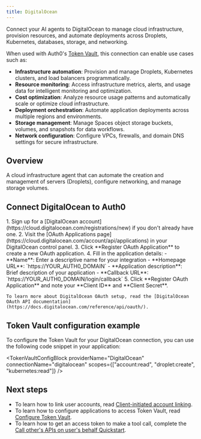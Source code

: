 ```yaml
---
title: DigitalOcean
---
```



Connect your AI agents to DigitalOcean to manage cloud infrastructure, provision resources, and automate deployments across Droplets, Kubernetes, databases, storage, and networking.

When used with Auth0's [Token Vault](https://auth0-genai.mintlify.app/intro/token-vault), this connection can enable use cases such as:
- **Infrastructure automation**: Provision and manage Droplets, Kubernetes clusters, and load balancers programmatically.
- **Resource monitoring**: Access infrastructure metrics, alerts, and usage data for intelligent monitoring and optimization.
- **Cost optimization**: Analyze resource usage patterns and automatically scale or optimize cloud infrastructure.
- **Deployment orchestration**: Automate application deployments across multiple regions and environments.
- **Storage management**: Manage Spaces object storage buckets, volumes, and snapshots for data workflows.
- **Network configuration**: Configure VPCs, firewalls, and domain DNS settings for secure infrastructure.

## Overview

A cloud infrastructure agent that can automate the creation and management of servers (Droplets), configure networking, and manage storage volumes.

## Connect DigitalOcean to Auth0

<Steps>
  <Step title="DigitalOcean setup">
    1. Sign up for a [DigitalOcean account](https://cloud.digitalocean.com/registrations/new) if you don't already have one.
    2. Visit the [OAuth Applications page](https://cloud.digitalocean.com/account/api/applications) in your DigitalOcean control panel.
    3. Click **Register OAuth Application** to create a new OAuth application.
    4. Fill in the application details:
       - **Name**: Enter a descriptive name for your integration
       - **Homepage URL**: `https://YOUR_AUTH0_DOMAIN`
       - **Application description**: Brief description of your application
       - **Callback URL**: `https://YOUR_AUTH0_DOMAIN/login/callback`
       <FindDomainInfoBlock />
    5. Click **Register OAuth Application** and note your **Client ID** and **Client Secret**.

    To learn more about DigitalOcean OAuth setup, read the [DigitalOcean OAuth API documentation](https://docs.digitalocean.com/reference/api/oauth/).
  </Step>
  <Step title="Auth0 setup">
    <Auth0SetupBlock providerName="DigitalOcean" scopesName="Scopes" allowFreeFormScopes={true} />
  </Step>
</Steps>

<IntegrationInfoBlock providerName="DigitalOcean" />

## Token Vault configuration example

To configure the Token Vault for your DigitalOcean connection, you can use the following code snippet in your application:

<TokenVaultConfigBlock 
  providerName="DigitalOcean"
  connectionName="digitalocean"
  scopes={["account:read", "droplet:create", "kubernetes:read"]}
/>

## Next steps
- To learn how to link user accounts, read [Client-initiated account linking](https://auth0.com/ai/docs/guides/client-initiated-account-linking). 
- To learn how to configure applications to access Token Vault, read [Configure Token Vault](https://auth0.com/docs/secure/tokens/token-vault/configure-token-vault).
- To learn how to get an access token to make a tool call, complete the [Call other's APIs on user's behalf Quickstart](https://auth0.com/ai/docs/get-started/call-others-apis-on-users-behalf).
